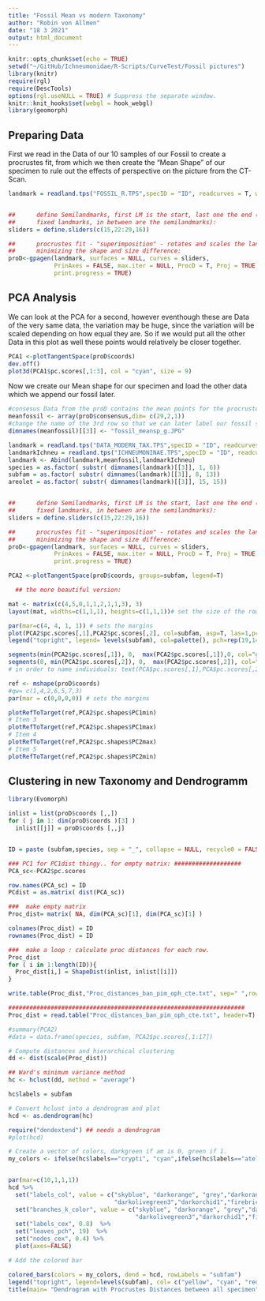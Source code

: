 ```yaml
---
title: "Fossil Mean vs modern Taxonomy"
author: "Robin von Allmen"
date: "18 3 2021"
output: html_document
---
```


```r
knitr::opts_chunk$set(echo = TRUE)
setwd("~/GitHub/Ichneumonidae/R-Scripts/CurveTest/Fossil pictures")
library(knitr)
require(rgl)
require(DescTools)
options(rgl.useNULL = TRUE) # Suppress the separate window.
knitr::knit_hooks$set(webgl = hook_webgl)
library(geomorph)

```

## Preparing Data

First we read in the Data of our 10 samples of our Fossil to create a procrustes fit, from which we then create the "Mean Shape" of our specimen to rule out the effects of perspective on the picture from the CT-Scan. 

```r
landmark = readland.tps("FOSSIL_R.TPS",specID = "ID", readcurves = T, warnmsg = TRUE)


##      define Semilandmarks, first LM is the start, last one the end (those are both
##      fixed landmarks, in between are the semilandmarks):
sliders = define.sliders(c(15,22:29,16))

##      procrustes fit - "superimposition" - rotates and scales the landmarks to their closest distance,
##      minimizing the shape and size difference:
proD<-gpagen(landmark, surfaces = NULL, curves = sliders,
             PrinAxes = FALSE, max.iter = NULL, ProcD = T, Proj = TRUE,
             print.progress = TRUE)

```

## PCA Analysis

We can look at the PCA for a second, however eventhough these are Data of the very same data, the variation may be huge, since the variation will be scaled depending on how equal they are. So if we would put all the other Data in this plot as well these points would relatively be closer together. 

```r
PCA1 <-plotTangentSpace(proD$coords)
dev.off()
plot3d(PCA1$pc.scores[,1:3], col = "cyan", size = 9)

```
Now we create our Mean shape for our specimen and load the other data which we append our fossil later.
```r
#consesus Data from the proD contains the mean points for the procrustes fit of the fossil versions.
meanfossil <- array(proD$consensus,dim= c(29,2,1))
#change the name of the 3rd row so that we can later label our fossil specifically.
dimnames(meanfossil)[[3]] <- "fossil_meansp_g.JPG"

landmark = readland.tps("DATA_MODERN_TAX.TPS",specID = "ID", readcurves = T, warnmsg = TRUE)
landmarkIchneu = readland.tps("ICHNEUMONINAE.TPS",specID = "ID", readcurves = T, warnmsg = TRUE)
landmark <- Abind(landmark,meanfossil,landmarkIchneu)
species = as.factor( substr( dimnames(landmark)[[3]], 1, 6))
subfam = as.factor( substr( dimnames(landmark)[[3]], 8, 13))
areolet = as.factor( substr( dimnames(landmark)[[3]], 15, 15))


##      define Semilandmarks, first LM is the start, last one the end (those are both
##      fixed landmarks, in between are the semilandmarks):
sliders = define.sliders(c(15,22:29,16))

##      procrustes fit - "superimposition" - rotates and scales the landmarks to their closest distance,
##      minimizing the shape and size difference:
proD<-gpagen(landmark, surfaces = NULL, curves = sliders,
             PrinAxes = FALSE, max.iter = NULL, ProcD = T, Proj = TRUE,
             print.progress = TRUE)

PCA2 <-plotTangentSpace(proD$coords, groups=subfam, legend=T)
```

```r
  ## the more beautiful version:

mat <- matrix(c(4,5,0,1,1,2,1,1,3), 3)
layout(mat, widths=c(1,1,1), heights=c(1,1,1))# set the size of the rows and columns

par(mar=c(4, 4, 1, 1)) # sets the margins
plot(PCA2$pc.scores[,1],PCA2$pc.scores[,2], col=subfam, asp=T, las=1,pch=16, cex=1.5)
legend("topright", legend= levels(subfam), col=palette(), pch=rep(19,14) )

segments(min(PCA2$pc.scores[,1]), 0,  max(PCA2$pc.scores[,1]),0, col="grey", lty="dashed")
segments(0, min(PCA2$pc.scores[,2]), 0,  max(PCA2$pc.scores[,2]), col="grey", lty="dashed")
# in order to name individuals: text(PCA$pc.scores[,1],PCA$pc.scores[,2], species)

ref <- mshape(proD$coords)
#qw= c(1,4,2,6,5,7,3)
par(mar = c(0,0,0,0)) # sets the margins

plotRefToTarget(ref,PCA2$pc.shapes$PC1min)
# Item 3
plotRefToTarget(ref,PCA2$pc.shapes$PC1max)
# Item 4
plotRefToTarget(ref,PCA2$pc.shapes$PC2max)
# Item 5
plotRefToTarget(ref,PCA2$pc.shapes$PC2min)
```


## Clustering in new Taxonomy and Dendrogramm

```r
library(Evomorph)

inlist = list(proD$coords [,,])
for ( j in 1: dim(proD$coords )[3] )
  inlist[[j]] = proD$coords [,,j]


ID = paste (subfam,species, sep = "_", collapse = NULL, recycle0 = FALSE)

### PC1 for PC1dist thingy.. for empty matrix: ###################
PCA_sc<-PCA2$pc.scores

row.names(PCA_sc) = ID
PCdist = as.matrix( dist(PCA_sc))

###  make empty matrix 
Proc_dist= matrix( NA, dim(PCA_sc)[1], dim(PCA_sc)[1] )

colnames(Proc_dist) = ID
rownames(Proc_dist) = ID

###  make a loop : calculate proc distances for each row. 
Proc_dist
for ( i in 1:length(ID)){
  Proc_dist[i,] = ShapeDist(inlist, inlist[[i]])
}

write.table(Proc_dist,"Proc_distances_ban_pim_oph_cte.txt", sep=" ",row.names = TRUE, col.names = TRUE)

###################################################################
Proc_dist = read.table("Proc_distances_ban_pim_oph_cte.txt", header=T)

```


```r
#summary(PCA2)
#data = data.frame(species, subfam, PCA2$pc.scores[,1:17])

# Compute distances and hierarchical clustering
dd <- dist(scale(Proc_dist))

## Ward's minimum variance method
hc <- hclust(dd, method = "average")

hc$labels = subfam

# Convert hclust into a dendrogram and plot
hcd <- as.dendrogram(hc)

require("dendextend") ## needs a dendrogram
#plot(hcd)

# Create a vector of colors, darkgreen if am is 0, green if 1.
my_colors <- ifelse(hc$labels=="crypti", "cyan",ifelse(hc$labels=="ateleu","yellow", ifelse(hc$labels=="meansp", "green", ifelse(hc$labels == "ichneu", "red", "darkblue"))))


par(mar=c(10,1,1,1))
hcd %>%
  set("labels_col", value = c("skyblue", "darkorange", "grey","darkorange4","deepskyblue4",
                              "darkolivegreen3","darkorchid1","firebrick","gold1","aquamarine2","brown2","darkseagreen3","black"), k=13) %>%
  set("branches_k_color", value = c("skyblue", "darkorange", "grey","darkorange4","deepskyblue4",
                                    "darkolivegreen3","darkorchid1","firebrick","gold1","aquamarine2","brown2","darkseagreen3","black"),k = 13) %>%
  set("labels_cex", 0.8)  %>%
  set("leaves_pch", 19)  %>% 
  set("nodes_cex", 0.4) %>% 
  plot(axes=FALSE)

# Add the colored bar

colored_bars(colors = my_colors, dend = hcd, rowLabels = "subfam")
legend("topright", legend=levels(subfam), col= c("yellow", "cyan", "red", "green", "darkblue"), pch=15)
title(main= "Dendrogram with Procrustes Distances between all specimen")

```